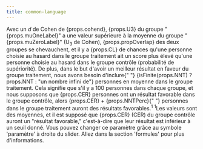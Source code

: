 ```yaml
---
title: common-language
---
```



<Typography variant="body1" gutterBottom>
  Avec un <em>d</em> de Cohen de {props.cohend}, {props.U3} du groupe "{props.muOneLabel}" 
a une valeur supérieure à la moyenne du groupe "{props.muZeroLabel}"  (U<sub>3</sub> de Cohen), {props.propOverlap} des deux groupes se chevauchent, et il 
y a {props.CL} de chances qu'une personne choisie au hasard dans le groupe traitement
ait un score plus élevé qu'une personne choisie au hasard dans le groupe contrôle
(probabilité de supériorité). De plus, dans le but d'avoir 
un meilleur résultat en faveur du groupe traitement, nous avons besoin d'inclure{" "}
{isFinite(props.NNT) ? props.NNT : "un nombre infini de"} personnes en moyenne dans le groupe traitement.
  Cela signifie que s'il y a 100 personnes dans chaque groupe, et nous supposons que {props.CER} personnes
ont un résultat favorable dans le groupe contrôle, alors {props.CER} + {props.NNTPerc}{" "}
personnes dans le groupe traitement auront des résultats favorables.<sup>1</sup>
</Typography>
<Typography variant="body2" gutterBottom>
  <sup>1</sup>Les valeurs sont des moyennes, et il est supposé que {props.CER} (CER)
du groupe contrôle auront un "résultat favorable," c'est-à-dire que leur résultat est
inférieur à un seuil donné. Vous pouvez changer ce paramètre grâce au symbole 'paramètre' à droite 
du slider. Allez dans la section 'formules' pour plus d'informations.
</Typography>
